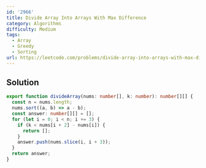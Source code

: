 ```yaml
---
id: '2966'
title: Divide Array Into Arrays With Max Difference
category: Algorithms
difficulty: Medium
tags:
  - Array
  - Greedy
  - Sorting
url: https://leetcode.com/problems/divide-array-into-arrays-with-max-difference
---
```


## Solution

```typescript filename="solution.ts" copy
export function divideArray(nums: number[], k: number): number[][] {
  const n = nums.length;
  nums.sort((a, b) => a - b);
  const answer: number[][] = [];
  for (let i = 0; i < n; i += 3) {
    if (k < nums[i + 2] - nums[i]) {
      return [];
    }
    answer.push(nums.slice(i, i + 3));
  }
  return answer;
}
```
